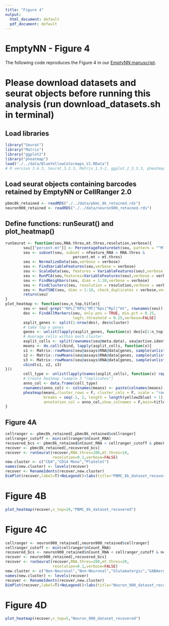 ```yaml
---
title: "Figure 4"
output:
  html_document: default
  pdf_document: default
---
```


# EmptyNN - Figure 4
The following code reproduces the Figure 4 in our [EmptyNN manuscript](https://www.biorxiv.org/content/10.1101/2021.01.15.426387v1).

# Please download datasets and seurat objects before running this analysis (run download_datasets.sh in terminal)

## Load libraries
```r
library("Seurat")
library("Matrix")
library("ggplot2")
library("pheatmap")
load("./../data/BlueYellowColormaps_V1.RData")
# R version 3.6.3, Seurat_3.2.3, Matrix_1.3-2, ggplot_2_3.3.3, pheatmap_1.0.12 
```

## Load seurat objects containing barcodes retained by EmptyNN or CellRanger 2.0
```r
pbmc8k_retained <- readRDS("./../data/pbmc_8k_retained.rds")
neuron900_retained <- readRDS("./../data/neuron900_retained.rds")
```

## Define functions: runSeurat() and plot_heatmap()
```r
runSeurat <- function(seu,RNA.thres,mt.thres,resolution,verbose){
        seu[["percent.mt"]] <- PercentageFeatureSet(seu, pattern = "^MT|^mt")
        seu <- subset(seu, subset = nFeature_RNA > RNA.thres &
                              percent.mt < mt.thres)
        seu <- NormalizeData(seu,verbose = verbose)
        seu <- FindVariableFeatures(seu,verbose = verbose)
        seu <- ScaleData(seu, features = VariableFeatures(seu),verbose = verbose)
        seu <- RunPCA(seu,features=VariableFeatures(seu),verbose = verbose)
        seu <- FindNeighbors(seu, dims = 1:10,verbose = verbose)
        seu <- FindClusters(seu, resolution = resolution,verbose = verbose)
        seu <- RunTSNE(seu, dims = 1:10, check_duplicates = verbose,verbose = verbose)
        return(seu)
}
plot_heatmap <- function(seu,n_top,title){
        seu <- seu[-grep("^RPL|^RPS|^MT|^Rps|^Rpl|^mt", rownames(seu)),]
        des <- FindAllMarkers(seu, only.pos = TRUE, min.pct = 0.25, 
                              logfc.threshold = 0.25,verbose=FALSE)
        asplit_genes <- split(1:nrow(des), des$cluster)
        # take top n genes 
        genes <- unlist(lapply(asplit_genes, function(x) des[x[1:n_top], "gene"]))
        # Average cells within each cluster
        asplit_cells <- split(rownames(seu@meta.data), seu@active.ident)
        means <- do.call(cbind, lapply(asplit_cells, function(x){
        s1 <- Matrix::rowMeans(seu@assays$RNA@data[genes, sample(unlist(x), 10)])
        s2 <- Matrix::rowMeans(seu@assays$RNA@data[genes, sample(unlist(x), 10)])
        s3 <- Matrix::rowMeans(seu@assays$RNA@data[genes, sample(unlist(x), 10)])
        cbind(s1, s2, s3)
}))
        cell_type <- unlist(lapply(names(asplit_cells), function(x) rep(x, 3)))
        # Create heatmap (sample 3 "replicates")
        anno_col <- data.frame(cell_type)
        rownames(anno_col) <- colnames(means) <- paste(colnames(means), cell_type)
        pheatmap(means,cluster_rows = F, cluster_cols = F, scale = "row",
                 breaks = seq(-2, 2, length = length(yellow2blue) + 1), col = yellow2blue,
                 annotation_col = anno_col,show_colnames = F,main=title)
}
```

## Figure 4A
```r
cellranger <- pbmc8k_retained[,pbmc8k_retained$cellranger]
cellranger_cutoff <- min(cellranger$nCount_RNA)
recovered_bcs <- pbmc8k_retained$nCount_RNA < cellranger_cutoff & pbmc8k_retained$emptynn
recover <- pbmc8k_retained[,recovered_bcs]
recover <- runSeurat(recover,RNA.thres=200,mt.thres=10,
                     resolution=0.1,verbose=FALSE)
new.cluster <- c("CD4","CD14 Mono","Platelet")
names(new.cluster) <- levels(recover)
recover <- RenameIdents(recover,new.cluster)
DimPlot(recover,label=T)+NoLegend()+labs(title="PBMC_8k_dataset_recovered")
```

# Figure 4B
```r
plot_heatmap(recover,n_top=20,"PBMC_8k_dataset_recovered")
```

# Figure 4C
```r
cellranger <- neuron900_retained[,neuron900_retained$cellranger]
cellranger_cutoff <- min(cellranger$nCount_RNA)
recovered_bcs <- neuron900_retained$nCount_RNA < cellranger_cutoff & neuron900_retained$emptynn
recover <- neuron900_retained[,recovered_bcs]
recover <- runSeurat(recover,RNA.thres=200,mt.thres=20,
                     resolution=0.1,verbose=FALSE)
new.cluster <- c("Non-Neuronal","Non-Neuronal","Glutamatergic","GABAergic","GABAergic")
names(new.cluster) <- levels(recover)
recover <- RenameIdents(recover,new.cluster)
DimPlot(recover,label=T)+NoLegend()+labs(title="Neuron_900_dataset_recovered")
```

# Figure 4D
```r
plot_heatmap(recover,n_top=5,"Neuron_900_dataset_recovered")
```

